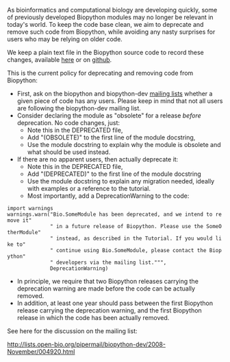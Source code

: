 As bioinformatics and computational biology are developing quickly, some of previously developed Biopython modules may no longer be relevant in today's world. To keep the code base clean, we aim to deprecate and remove such code from Biopython, while avoiding any nasty surprises for users who may be relying on older code.

We keep a plain text file in the Biopython source code to record these changes, available [http://biopython.open-bio.org/SRC/biopython/DEPRECATED here] or on [http://github.com/biopython/biopython/blob/master/DEPRECATED github].

This is the current policy for deprecating and removing code from Biopython:
* First, ask on the biopython and biopython-dev [[mailing lists]] whether a given piece of code has any users. Please keep in mind that not all users are following the biopython-dev mailing list.
* Consider declaring the module as "obsolete" for a release ''before'' deprecation. No code changes, just:
** Note this in the DEPRECATED file,
** Add "(OBSOLETE)" to the first line of the module docstring,
** Use the module docstring to explain why the module is obsolete and what should be used instead.
* If there are no apparent users, then actually deprecate it:
** Note this in the DEPRECATED file,
** Add "(DEPRECATED)" to the first line of the module docstring
** Use the module docstring to explain any migration needed, ideally with examples or a reference to the tutorial.
** Most importantly, add a DeprecationWarning to the code:
 import warnings
 warnings.warn("Bio.SomeModule has been deprecated, and we intend to remove it"
               " in a future release of Biopython. Please use the SomeOtherModule"
               " instead, as described in the Tutorial. If you would like to"
               " continue using Bio.SomeModule, please contact the Biopython"
               " developers via the mailing list.""",
               DeprecationWarning)
* In principle, we require that two Biopython releases carrying the deprecation warning are made before the code can be actually removed.
* In addition, at least one year should pass between the first Biopython release carrying the deprecation warning, and the first Biopython release in which the code has been actually removed.

See here for the discussion on the mailing list:

http://lists.open-bio.org/pipermail/biopython-dev/2008-November/004920.html